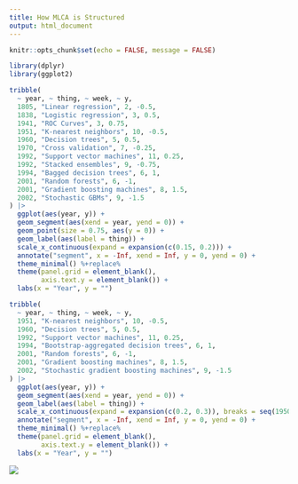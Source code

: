 ```yaml
---
title: How MLCA is Structured
output: html_document
---
```


```r
knitr::opts_chunk$set(echo = FALSE, message = FALSE)
```


```r
library(dplyr)
library(ggplot2)

tribble(
  ~ year, ~ thing, ~ week, ~ y,
  1805, "Linear regression", 2, -0.5,
  1838, "Logistic regression", 3, 0.5,
  1941, "ROC Curves", 3, 0.75, 
  1951, "K-nearest neighbors", 10, -0.5,
  1960, "Decision trees", 5, 0.5,
  1970, "Cross validation", 7, -0.25,
  1992, "Support vector machines", 11, 0.25,
  1992, "Stacked ensembles", 9, -0.75,
  1994, "Bagged decision trees", 6, 1,
  2001, "Random forests", 6, -1,
  2001, "Gradient boosting machines", 8, 1.5,
  2002, "Stochastic GBMs", 9, -1.5
) |> 
  ggplot(aes(year, y)) +
  geom_segment(aes(xend = year, yend = 0)) + 
  geom_point(size = 0.75, aes(y = 0)) + 
  geom_label(aes(label = thing)) + 
  scale_x_continuous(expand = expansion(c(0.15, 0.2))) + 
  annotate("segment", x = -Inf, xend = Inf, y = 0, yend = 0) + 
  theme_minimal() %+replace%
  theme(panel.grid = element_blank(),
        axis.text.y = element_blank()) + 
  labs(x = "Year", y = "")
```
```r
tribble(
  ~ year, ~ thing, ~ week, ~ y,
  1951, "K-nearest neighbors", 10, -0.5,
  1960, "Decision trees", 5, 0.5,
  1992, "Support vector machines", 11, 0.25,
  1994, "Bootstrap-aggregated decision trees", 6, 1,
  2001, "Random forests", 6, -1,
  2001, "Gradient boosting machines", 8, 1.5,
  2002, "Stochastic gradient boosting machines", 9, -1.5
) |> 
  ggplot(aes(year, y)) +
  geom_segment(aes(xend = year, yend = 0)) + 
  geom_label(aes(label = thing)) + 
  scale_x_continuous(expand = expansion(c(0.2, 0.3)), breaks = seq(1950, 2005, 5)) + 
  annotate("segment", x = -Inf, xend = Inf, y = 0, yend = 0) + 
  theme_minimal() %+replace%
  theme(panel.grid = element_blank(),
        axis.text.y = element_blank()) + 
  labs(x = "Year", y = "")
```

![](casi_epi.png)

